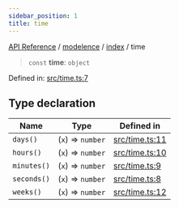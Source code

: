 ```yaml
---
sidebar_position: 1
title: time
---
```


[API Reference](/api-reference/modelence/index/variables/../../../index) / [modelence](/api-reference/modelence/index/variables/../../index) / [index](/api-reference/modelence/index/variables/../index) / time

> `const` **time**: `object`

Defined in: [src/time.ts:7](https://github.com/modelence/modelence/blob/0bf07f03b7a21a8d33d2757e574bd629a1d4aa98/packages/modelence/src/time.ts#L7)

## Type declaration

| Name | Type | Defined in |
| ------ | ------ | ------ |
| <a id="days"></a> `days()` | (`x`) => `number` | [src/time.ts:11](https://github.com/modelence/modelence/blob/0bf07f03b7a21a8d33d2757e574bd629a1d4aa98/packages/modelence/src/time.ts#L11) |
| <a id="hours"></a> `hours()` | (`x`) => `number` | [src/time.ts:10](https://github.com/modelence/modelence/blob/0bf07f03b7a21a8d33d2757e574bd629a1d4aa98/packages/modelence/src/time.ts#L10) |
| <a id="minutes"></a> `minutes()` | (`x`) => `number` | [src/time.ts:9](https://github.com/modelence/modelence/blob/0bf07f03b7a21a8d33d2757e574bd629a1d4aa98/packages/modelence/src/time.ts#L9) |
| <a id="seconds"></a> `seconds()` | (`x`) => `number` | [src/time.ts:8](https://github.com/modelence/modelence/blob/0bf07f03b7a21a8d33d2757e574bd629a1d4aa98/packages/modelence/src/time.ts#L8) |
| <a id="weeks"></a> `weeks()` | (`x`) => `number` | [src/time.ts:12](https://github.com/modelence/modelence/blob/0bf07f03b7a21a8d33d2757e574bd629a1d4aa98/packages/modelence/src/time.ts#L12) |

